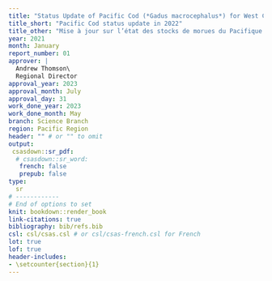 ```yaml
---
title: "Status Update of Pacific Cod (*Gadus macrocephalus*) for West Coast Vancouver Island in 2023"
title_short: "Pacific Cod status update in 2022"
title_other: "Mise à jour sur l’état des stocks de morues du Pacifique (*Gadus macrocephalus*) au large de la côte ouest de l’île de Vancouver (zone 3CD) en 2022"
year: 2021
month: January
report_number: 01
approver: |
  Andrew Thomson\
  Regional Director
approval_year: 2023
approval_month: July
approval_day: 31
work_done_year: 2023
work_done_month: May
branch: Science Branch
region: Pacific Region
header: "" # or "" to omit
output:
 csasdown::sr_pdf:
  # csasdown::sr_word:
   french: false
   prepub: false
type:
  sr
# ------------
# End of options to set
knit: bookdown::render_book
link-citations: true
bibliography: bib/refs.bib
csl: csl/csas.csl # or csl/csas-french.csl for French
lot: true
lof: true
header-includes:
- \setcounter{section}{1}
---
```


